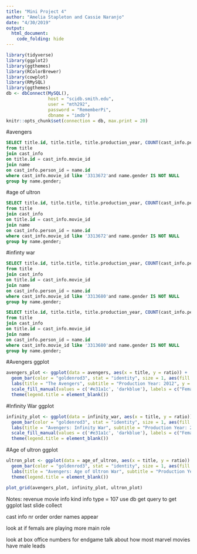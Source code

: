 ```yaml
---
title: "Mini Project 4"
author: "Amelia Stapleton and Cassie Naranjo"
date: "4/30/2019"
output: 
  html_document:
    code_folding: hide
---
```


```r
library(tidyverse)
library(ggplot2)
library(ggthemes)
library(RColorBrewer)
library(cowplot)
library(RMySQL)
library(ggthemes)
db <- dbConnect(MySQL(), 
                host = "scidb.smith.edu", 
                user = "mth292", 
                password = "RememberPi", 
                dbname = "imdb")
knitr::opts_chunk$set(connection = db, max.print = 20)
```

#avengers
```sql
SELECT title.id, title.title, title.production_year, COUNT(cast_info.person_id) as N, name.gender, ((count(cast_info.person_id))/296)*100 as ratio
from title
join cast_info
on title.id = cast_info.movie_id
join name
on cast_info.person_id = name.id
where cast_info.movie_id like '3313672'and name.gender IS NOT NULL
group by name.gender; 
```


#age of ultron
```sql
SELECT title.id, title.title, title.production_year, COUNT(cast_info.person_id) as N, name.gender, ((count(cast_info.person_id))/290)*100 as ratio
from title
join cast_info
on title.id = cast_info.movie_id
join name
on cast_info.person_id = name.id
where cast_info.movie_id like '3313672'and name.gender IS NOT NULL
group by name.gender;
```

#infinty war
```sql
SELECT title.id, title.title, title.production_year, COUNT(cast_info.person_id) as N, name.gender, ((count(cast_info.person_id))/115)*100 as ratio
from title
join cast_info
on title.id = cast_info.movie_id
join name
on cast_info.person_id = name.id
where cast_info.movie_id like '3313680'and name.gender IS NOT NULL
group by name.gender; 
```

```sql
SELECT title.id, title.title, title.production_year, COUNT(cast_info.person_id) as N, name.gender, ((count(cast_info.person_id))/115)*100 as ratio
from title
join cast_info
on title.id = cast_info.movie_id
join name
on cast_info.person_id = name.id
where cast_info.movie_id like '3313680'and name.gender IS NOT NULL
group by name.gender; 
```

#Avengers ggplot
```r
avengers_plot <- ggplot(data = avengers, aes(x = title, y = ratio)) +
  geom_bar(color = "goldenrod3", stat = "identity", size = 1, aes(fill = gender)) +
  labs(title = "The Avengers", subtitle = "Production Year: 2012", y = "Ratio of Total Actors", x = "Film") + 
  scale_fill_manual(values = c('#e31a1c', 'darkblue'), labels = c("Female Cast", "Male Cast")) + 
  theme(legend.title = element_blank())
```


#Infinity War ggplot
```r
infinity_plot <- ggplot(data = infinity_war, aes(x = title, y = ratio)) +
  geom_bar(color = "goldenrod3", stat = "identity", size = 1, aes(fill = gender)) +
  labs(title = "Avengers: Infinity War", subtitle = "Production Year: 2018", y = "Ratio of Total Actors", x = "Gender") + 
  scale_fill_manual(values = c('#e31a1c', 'darkblue'), labels = c("Female Cast", "Male Cast")) + 
  theme(legend.title = element_blank())
```

#Age of ultron ggplot
```r
ultron_plot <- ggplot(data = age_of_ultron, aes(x = title, y = ratio)) +
  geom_bar(color = "goldenrod3", stat = "identity", size = 1, aes(fill = gender)) +
  labs(title = "Avengers: Age of Ultron War", subtitle = "Production Year: 2015", y = "Ratio of Total Actors", x = "Gender") + scale_fill_manual(values = c('#e31a1c', 'darkblue'), labels = c("Female Cast", "Male Cast")) + 
  theme(legend.title = element_blank())
```

```r
plot_grid(avengers_plot, infinity_plot, ultron_plot)
```


Notes:
 revenue 
 movie info 
 kind info type = 107 
 use db get query to get ggplot 
 last slide 
 collect 
 
 cast info 
 nr order 
 order names appear 
 
 look at if femals are playing more main role 
 
 look at box office numbers for endgame 
 talk about how most marvel movies have male leads 
